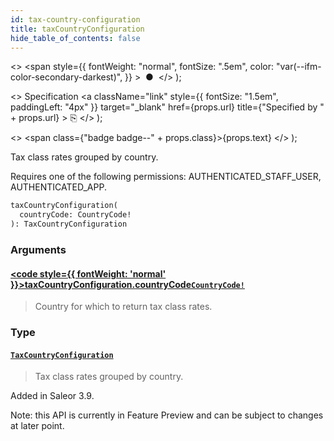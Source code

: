 ```yaml
---
id: tax-country-configuration
title: taxCountryConfiguration
hide_table_of_contents: false
---
```


  <>
    <span
      style={{
        fontWeight: "normal",
        fontSize: ".5em",
        color: "var(--ifm-color-secondary-darkest)",
      }}
    >
      &nbsp;●&nbsp;
    </span>
  </>
);

  <>
    Specification
    <a
      className="link"
      style={{ fontSize: "1.5em", paddingLeft: "4px" }}
      target="\_blank"
      href={props.url}
      title={"Specified by " + props.url}
    >
      ⎘
    </a>
  </>
);

  <>
    <span class={"badge badge--" + props.class}>{props.text}</span>
  </>
);

Tax class rates grouped by country.

Requires one of the following permissions: AUTHENTICATED_STAFF_USER, AUTHENTICATED_APP.

```graphql
taxCountryConfiguration(
  countryCode: CountryCode!
): TaxCountryConfiguration
```

### Arguments

#### [<code style={{ fontWeight: 'normal' }}>taxCountryConfiguration.<b>countryCode</b></code>](#)<Bullet />[`CountryCode!`](../../../developer/api-reference/enums/country-code) <Badge class="secondary" text="non-null"/> <Badge class="secondary" text="enum"/>

> Country for which to return tax class rates.

### Type

#### [`TaxCountryConfiguration`](../../../developer/api-reference/objects/tax-country-configuration) <Badge class="secondary" text="object"/>

> Tax class rates grouped by country.

Added in Saleor 3.9.

Note: this API is currently in Feature Preview and can be subject to changes at later point.

>
